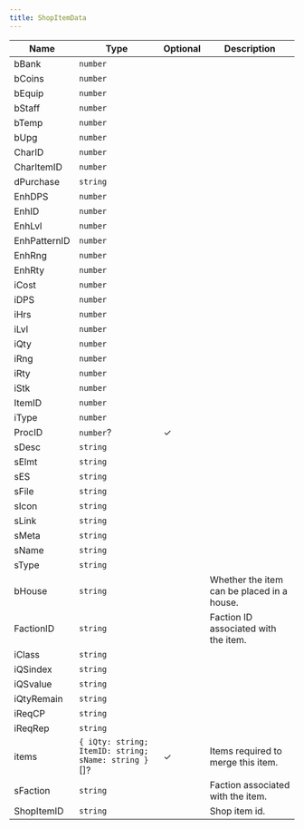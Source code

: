 ```yaml
---
title: ShopItemData
---
```


| Name | Type | Optional | Description |
|------|------|----------|-------------|
| bBank | `number` |  |  |
| bCoins | `number` |  |  |
| bEquip | `number` |  |  |
| bStaff | `number` |  |  |
| bTemp | `number` |  |  |
| bUpg | `number` |  |  |
| CharID | `number` |  |  |
| CharItemID | `number` |  |  |
| dPurchase | `string` |  |  |
| EnhDPS | `number` |  |  |
| EnhID | `number` |  |  |
| EnhLvl | `number` |  |  |
| EnhPatternID | `number` |  |  |
| EnhRng | `number` |  |  |
| EnhRty | `number` |  |  |
| iCost | `number` |  |  |
| iDPS | `number` |  |  |
| iHrs | `number` |  |  |
| iLvl | `number` |  |  |
| iQty | `number` |  |  |
| iRng | `number` |  |  |
| iRty | `number` |  |  |
| iStk | `number` |  |  |
| ItemID | `number` |  |  |
| iType | `number` |  |  |
| ProcID | `number`? | ✓ |  |
| sDesc | `string` |  |  |
| sElmt | `string` |  |  |
| sES | `string` |  |  |
| sFile | `string` |  |  |
| sIcon | `string` |  |  |
| sLink | `string` |  |  |
| sMeta | `string` |  |  |
| sName | `string` |  |  |
| sType | `string` |  |  |
| bHouse | `string` |  | Whether the item can be placed in a house. |
| FactionID | `string` |  | Faction ID associated with the item. |
| iClass | `string` |  |  |
| iQSindex | `string` |  |  |
| iQSvalue | `string` |  |  |
| iQtyRemain | `string` |  |  |
| iReqCP | `string` |  |  |
| iReqRep | `string` |  |  |
| items | `{ iQty: string; ItemID: string; sName: string }`[]? | ✓ | Items required to merge this item. |
| sFaction | `string` |  | Faction associated with the item. |
| ShopItemID | `string` |  | Shop item id. |